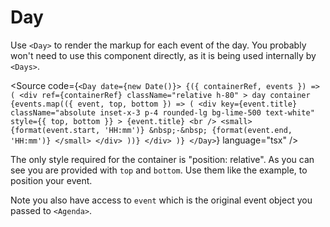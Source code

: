 
<Meta of={DayStories} />

# Day

Use `<Day>` to render the markup for each event of the day. You probably won't need to use this component directly, as it is being used
internally by `<Days>`.

<Canvas of={DayStories.BasicDay} />

<Source
  code={`
<Day date={new Date()}>
  {({ containerRef, events }) => (
    <div
      ref={containerRef}
      className="relative h-80"
    >
      day container
      {events.map(({ event, top, bottom }) => (
        <div
          key={event.title}
          className="absolute inset-x-3 p-4 rounded-lg bg-lime-500 text-white"
          style={{ top, bottom }}
        >
          {event.title}
          <br />
          <small>
            {format(event.start, 'HH:mm')}
            &nbsp;-&nbsp;
            {format(event.end, 'HH:mm')}
          </small>
        </div>
      ))}
    </div>
  )}
</Day>
  `}
  language="tsx"
/>

The only style required for the container is "position: relative".
As you can see you are provided with `top` and `bottom`. Use them like the example, to position your event.

Note you also have access to `event` which is the original event object you passed to `<Agenda>`.
